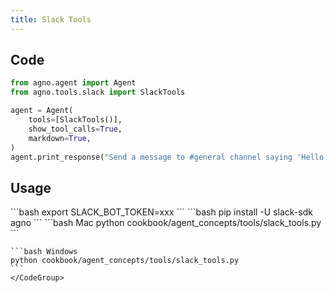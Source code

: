 ```yaml
---
title: Slack Tools
---
```


## Code

```python cookbook/agent_concepts/tools/slack_tools.py
from agno.agent import Agent
from agno.tools.slack import SlackTools

agent = Agent(
    tools=[SlackTools()],
    show_tool_calls=True,
    markdown=True,
)
agent.print_response("Send a message to #general channel saying 'Hello from Agno!'")
```

## Usage

<Steps>
  <Snippet file="create-venv-step.mdx" />

  <Step title="Set your Slack token">
    ```bash
    export SLACK_BOT_TOKEN=xxx
    ```
  </Step>

  <Step title="Install libraries">
    ```bash
    pip install -U slack-sdk agno
    ```
  </Step>

  <Step title="Run Agent">
    <CodeGroup>
    ```bash Mac
    python cookbook/agent_concepts/tools/slack_tools.py
    ```

    ```bash Windows
    python cookbook/agent_concepts/tools/slack_tools.py
    ```
    </CodeGroup>
  </Step>
</Steps>